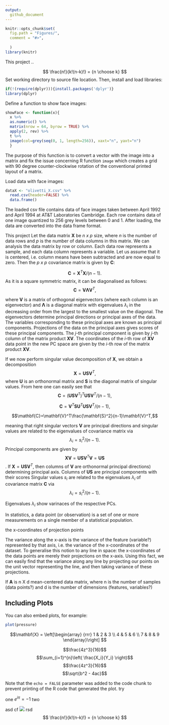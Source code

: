 ```yaml
---
output:
  github_document
---
```



```r
knitr::opts_chunk$set(
  fig.path = "Figures/",
  comment = "#>",
  
  )
library(knitr)
```
This project ..

$$
\frac{n!}{k!(n-k)!} = {n \choose k}
$$
Set working directory to source file location. Then, install and load libraries:
```r
if(!(require(dplyr))){install.packages('dplyr')}
library(dplyr)
```

Define a function to show face images: 
```r
showFace <- function(x){
  x %>%
  as.numeric() %>%
  matrix(nrow = 64, byrow = TRUE) %>% 
  apply(2, rev) %>%  
  t %>% 
  image(col=grey(seq(0, 1, length=256)), xaxt="n", yaxt="n")
  }
```

The purpose of this function is to convert a vector with the image into a matrix and fix the issue concerning R function `image` which creates a grid with 90 degree counter-clockwise rotation of the conventional printed layout of a matrix.

Load data with face images:
```r
dataX <- "olivetti_X.csv" %>% 
  read.csv(header=FALSE) %>% 
  data.frame()
```

The loaded csv file contains data of face images taken between April 1992 and April 1994 at AT&T Laboratories Cambridge. Each row contains data of one image quantized to 256 grey levels between 0 and 1. After loading, the data are converted into the data frame format.




This project 
Let the data matrix $\mathbf{X}$ be *n x p* size, where *n* is the number of data rows and *p* is the number of data columns in this matrix. We can analysis the data matrix by row or column. Each data row represents a sample, and each data column represents a variable.  Let us assume that it is centered, i.e. column means have been subtracted and are now equal to zero.
Then the *p x p* covariance matrix is given by $\mathbf{C}$:

$$\mathbf{C}=\mathbf{X}^T\mathbf{X}/(n-1).$$
As it is a square symmetric matrix, it can be diagonalised as follows:
$$\mathbf{C}=\mathbf{V}\mathbf{\Lambda}\mathbf{V}^T,$$

where $\mathbf{V}$ is a matrix of orthogonal eigenvectors (where each column is an eigenvector) and $\mathbf{\Lambda}$ is a diagonal matrix with eigenvalues $\lambda_i$ in the decreasing order from the largest to the smallest value on the diagonal. The eigenvectors determine principal directions or principal axes of the data. The variables corresponding to these principal axes are known as principal components. Projections of the data on the principal axes gives scores of these principal components.  The $j$-th principal component is given by $j$-th column of the matrix product $\mathbf{XV}$. The coordinates of the $i$-th row of $\mathbf{XV}$ data point in the new PC space are given by the $i$-th row of the matrix product  $\textbf{XV}$.

If we now perform singular value decomposition of $\mathbf{X}$, we obtain a decomposition
$$\mathbf{X}=\mathbf{U}\mathbf{S}\mathbf{V}^T,$$
where $\mathbf{U}$ is an orthonormal matrix and $\mathbf{S}$ is the diagonal matrix of singular values. From here one can easily see that 
$$\mathbf{C}=(\mathbf{U}\mathbf{S}\mathbf{V}^T)^T\mathbf{U}\mathbf{S}\mathbf{V}^T/(n-1),$$

$$\mathbf{C}=\mathbf{V}^T\mathbf{S}\mathbf{U}^T\mathbf{U}\mathbf{S}\mathbf{V}^T/(n-1),$$


$$\mathbf{C}=\mathbf{V}^T\frac{\mathbf{S}^2}{n-1}\mathbf{V}^T,$$ 

meaning that right singular vectors $\mathbf{V}$ are principal directions and singular values are related to the eigenvalues of covariance matrix via 
$$\lambda_i=s_i^2/(n-1).$$
Principal components are given by 
$$\mathbf{XV}=\mathbf{USV}^T\mathbf{V}=\mathbf{US}$$.
If $\mathbf{X}=\mathbf{USV}^T$, then columns of $\mathbf{V}$ are orthonormal principal directions) determining principal axis.
Columns of $\mathbf{US}$ are principal components with their scores
Singular  values $s_i$ are related to the eigenvalues $\lambda_i$ of covariance matrix $\mathbf{C}$ via 
$$\lambda_i=s_i^2/(n-1).$$


Eigenvalues $\lambda_i$ show varinaces of the respective PCs.

 
In statistics, a data point (or observation) is a set of one or more measurements on a single member of a statistical population.

the x-coordinates of projection points 

The variance along the x-axis is the variance of the feature (variable?) represented by that axis, i.e. the variance of the x-coordinates of the dataset. To generalise this notion to any line in space:
the x-coordinates of the data points are merely their projections on the x-axis.
Using this fact, we can easily find that the variance along any line by projecting our points on the unit vector representing the line, and then taking variance of these projections. 

If $\mathbf{A}$ is n X d mean-centered data matrix, where n is the number of samples (data points?) and d is the number of dimensions (features, variables?)




## Including Plots

You can also embed plots, for example:

```r
plot(pressure)
```

$$\mathbf{X} = \left[\begin{array}
{rrr}
1 & 2 & 3 \\
4 & 5 & 6 \\
7 & 8 & 9
\end{array}\right]
$$

$$\frac{4z^3}{16}$$
$$\sum_{i=1}^{n}\left( \frac{X_i}{Y_i} \right)$$
$$\frac{4z^3}{16}$$
$$\sqrt{b^2 - 4ac}$$




Note that the `echo = FALSE` parameter was added to the code chunk to prevent printing of the R code that generated the plot.
try

one $e^{i\pi} = -1$ two



asd cf <img src="https://math.now.sh?inline=\log\prod^N_{i}x_{i}=\sum^N_i\log{x_i}" valign="baseline"> rsd
$$
\frac{n!}{k!(n-k)!} = {n \choose k}
$$